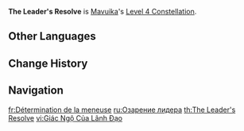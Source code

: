 {{Constellation Infobox
|image         = Constellation The Leader's Resolve.png
|character     = Mavuika
|level         = 4
|description   = Enhances the effects of the Passive Talent "Kiongozi":<br>The DMG increase gained after using the Elemental Burst [[Hour of Burning Skies]] will not decay over time, and an additional 10% DMG Bonus will be gained.<br>You must first unlock the Passive Talent "Kiongozi."
|scale_att1    = 
|scale_att2    = 
|utility1      = DMG Bonus
|utility2      = 
}}
'''The Leader's Resolve''' is [[Mavuika]]'s [[Level 4 Constellation]].
<!--
==Gameplay Notes==
--><!--
==Preview==
{Preview
|file = The Leader's Resolve Preview
}
-->
==Other Languages==
{{Other Languages
|en       = The Leader's Resolve
|zhs      = 「领袖」的觉悟
|zhs_rm   = "Lǐngxiù" de Juéwù
|zht      = 「領袖」的覺悟
|zht_rm   = "Lǐngxiù" de Juéwù
|zh_tl    = 
|ja       = 指導者の覚悟
|ja_rm    = Shidousha no Kakugo
|ja_tl    = 
|ko       = 「지도자」의 각오
|ko_rm    = 
|ko_tl    = 
|es       = Comprensión del liderazgo
|es_tl    = Understanding of Leadership
|fr       = Détermination de la meneuse
|fr_tl    = The Leader's Determination
|ru       = Озарение лидера
|ru_tl    = 
|th       = The Leader's Resolve
|vi       = Giác Ngộ Của Lãnh Đạo
|vi_tl    = 
|de       = Entschlossenheit der Anführerin
|de_tl    = Leader's Resolve
|id       = The Leader's Resolve
|pt       = Percepção da Líder
|pt_tl    = 
|tr       = Liderin Azmi
|tr_tl    = 
|it       = Determinazione di una comandante
|it_tl    = 
}}

==Change History==
{{Change History|5.3}}

==Navigation==
{{Talent Navbox|Mavuika}}

[[fr:Détermination de la meneuse]]
[[ru:Озарение лидера]]
[[th:The Leader's Resolve]]
[[vi:Giác Ngộ Của Lãnh Đạo]]